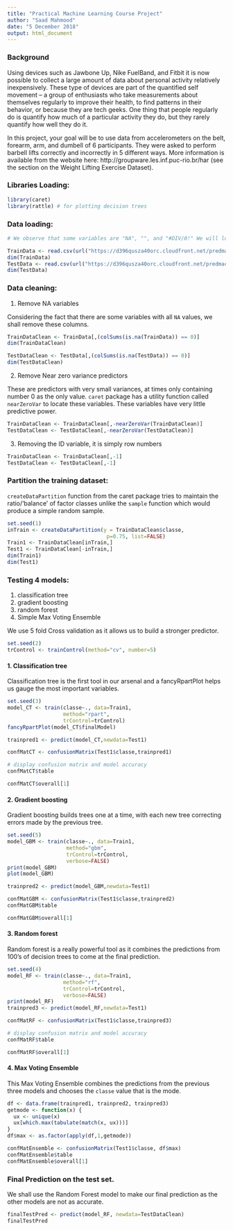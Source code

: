 ```yaml
---
title: "Practical Machine Learning Course Project"
author: "Saad Mahmood"
date: "5 December 2018"
output: html_document
---
```


### Background

Using devices such as Jawbone Up, Nike FuelBand, and Fitbit it is now possible to collect a large amount of data about personal activity relatively inexpensively. These type of devices are part of the quantified self movement – a group of enthusiasts who take measurements about themselves regularly to improve their health, to find patterns in their behavior, or because they are tech geeks. One thing that people regularly do is quantify how much of a particular activity they do, but they rarely quantify how well they do it. 

In this project, your goal will be to use data from accelerometers on the belt, forearm, arm, and dumbell of 6 participants. They were asked to perform barbell lifts correctly and incorrectly in 5 different ways. More information is available from the website here: http://groupware.les.inf.puc-rio.br/har (see the section on the Weight Lifting Exercise Dataset).

### Libraries Loading:

```r
library(caret)
library(rattle) # for plotting decision trees
```

### Data loading:

```r

# We observe that some variables are "NA", "", and "#DIV/0!" We will load them all as "NA"

TrainData <- read.csv(url("https://d396qusza40orc.cloudfront.net/predmachlearn/pml-training.csv"),header=TRUE, na.strings = c("NA","",'#DIV/0!'))
dim(TrainData)
TestData <- read.csv(url("https://d396qusza40orc.cloudfront.net/predmachlearn/pml-testing.csv"),header=TRUE, na.strings = c("NA","",'#DIV/0!'))
dim(TestData)

```

### Data cleaning:

1. Remove NA variables

Considering the fact that there are some variables with all `NA` values, we shall remove these columns.
```r

TrainDataClean <- TrainData[,(colSums(is.na(TrainData)) == 0)]
dim(TrainDataClean)

TestDataClean <- TestData[,(colSums(is.na(TestData)) == 0)]
dim(TestDataClean)

```

2. Remove Near zero variance predictors

These are predictors with very small variances, at times only containing number 0 as the only value. `caret` package has a utility function called `nearZeroVar` to locate these variables. These variables have very little predictive power.

```r

TrainDataClean <- TrainDataClean[,-nearZeroVar(TrainDataClean)]
TestDataClean <- TestDataClean[,-nearZeroVar(TestDataClean)]

```

3. Removing the ID variable, it is simply row numbers

```r
TrainDataClean <- TrainDataClean[,-1]
TestDataClean <- TestDataClean[,-1]
```

### Partition the training dataset:

`createDataPartition` function from the caret package tries to maintain the ratio/'balance' of factor classes unlike the `sample` function which would produce a simple random sample.
```r

set.seed(1)
inTrain <- createDataPartition(y = TrainDataClean$classe, 
                                p=0.75, list=FALSE)
Train1 <- TrainDataClean[inTrain,]
Test1 <- TrainDataClean[-inTrain,]
dim(Train1)
dim(Test1)

```



### Testing 4 models:

1. classification tree
2. gradient boosting
3. random forest
4. Simple Max Voting Ensemble

We use 5 fold Cross validation as it allows us to build a stronger predictor.

```r
set.seed(2)
trControl <- trainControl(method="cv", number=5)
```

#### 1. Classification tree
 
Classification tree is the first tool in our arsenal and a fancyRpartPlot helps us gauge the most important variables.
```r
set.seed(3)
model_CT <- train(classe~., data=Train1, 
                  method="rpart",
                  trControl=trControl)
fancyRpartPlot(model_CT$finalModel)

trainpred1 <- predict(model_CT,newdata=Test1)

confMatCT <- confusionMatrix(Test1$classe,trainpred1)

# display confusion matrix and model accuracy
confMatCT$table

confMatCT$overall[1]
```

#### 2. Gradient boosting

Gradient boosting builds trees one at a time, with each new tree correcting errors made by the previous tree.
```r
set.seed(5)
model_GBM <- train(classe~., data=Train1, 
                   method="gbm", 
                   trControl=trControl, 
                   verbose=FALSE)
print(model_GBM)
plot(model_GBM)

trainpred2 <- predict(model_GBM,newdata=Test1)

confMatGBM <- confusionMatrix(Test1$classe,trainpred2)
confMatGBM$table

confMatGBM$overall[1]


```


#### 3. Random forest

Random forest is a really powerful tool as it combines the predictions from 100's of decision trees to come at the final prediction.

```r
set.seed(4)
model_RF <- train(classe~., data=Train1, 
                  method="rf", 
                  trControl=trControl, 
                  verbose=FALSE)
print(model_RF)
trainpred3 <- predict(model_RF,newdata=Test1)

confMatRF <- confusionMatrix(Test1$classe,trainpred3)

# display confusion matrix and model accuracy
confMatRF$table

confMatRF$overall[1]

```

#### 4. Max Voting Ensemble

This Max Voting Ensemble combines the predictions from the previous three models and chooses the `classe` value that is the mode.

```r

df <- data.frame(trainpred1, trainpred2, trainpred3)
getmode <- function(x) {
  ux <- unique(x)
  ux[which.max(tabulate(match(x, ux)))]
}
df$max <- as.factor(apply(df,1,getmode))

confMatEnsemble <- confusionMatrix(Test1$classe, df$max)
confMatEnsemble$table
confMatEnsemble$overall[1]

```


### Final Prediction on the test set.

We shall use the Random Forest model to make our final prediction as the other models are not as accurate.

```r

finalTestPred <- predict(model_RF, newdata=TestDataClean)
finalTestPred
```
